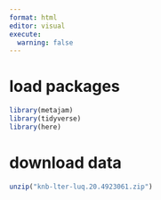```yaml
---
format: html
editor: visual
execute: 
  warning: false
---
```


# load packages

```r
library(metajam)
library(tidyverse)
library(here)
```

# download data

```r
unzip("knb-lter-luq.20.4923061.zip")

```
